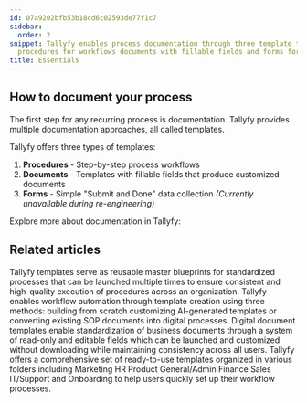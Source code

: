 ```yaml
---
id: 07a9202bfb53b18cd6c02593de77f1c7
sidebar:
  order: 2
snippet: Tallyfy enables process documentation through three template types including
  procedures for workflows documents with fillable fields and forms for data collection.
title: Essentials
---
```


## How to document your process

The first step for any recurring process is documentation. Tallyfy provides multiple documentation approaches, all called templates.

Tallyfy offers three types of templates:

1. **Procedures** - Step-by-step process workflows
2. **Documents** - Templates with fillable fields that produce customized documents
3. **Forms** - Simple "Submit and Done" data collection *(Currently unavailable during re-engineering)*

Explore more about documentation in Tallyfy:



<PageTree />


## Related articles
<CardGrid>
<LinkTitleCard header="<b>Documenting > Templates</b>" href="/products/pro/documenting/templates/" > Tallyfy templates serve as reusable master blueprints for standardized processes that can be launched multiple times to ensure consistent and high-quality execution of procedures across an organization. </LinkTitleCard>
<LinkTitleCard header="<b>Templates > Create a template</b>" href="/products/pro/documenting/templates/create-template/" > Tallyfy enables workflow automation through template creation using three methods: building from scratch customizing AI-generated templates or converting existing SOP documents into digital processes. </LinkTitleCard>
<LinkTitleCard header="<b>Documenting > Documents</b>" href="/products/pro/documenting/documents/" > Digital document templates enable standardization of business documents through a system of read-only and editable fields which can be launched and customized without downloading while maintaining consistency across all users. </LinkTitleCard>
<LinkTitleCard header="<b>Templates > Sample Templates</b>" href="/products/pro/documenting/templates/how-can-i-access-tallyfys-sample-templates/" > Tallyfy offers a comprehensive set of ready-to-use templates organized in various folders including Marketing HR Product General/Admin Finance Sales IT/Support and Onboarding to help users quickly set up their workflow processes. </LinkTitleCard>
</CardGrid>